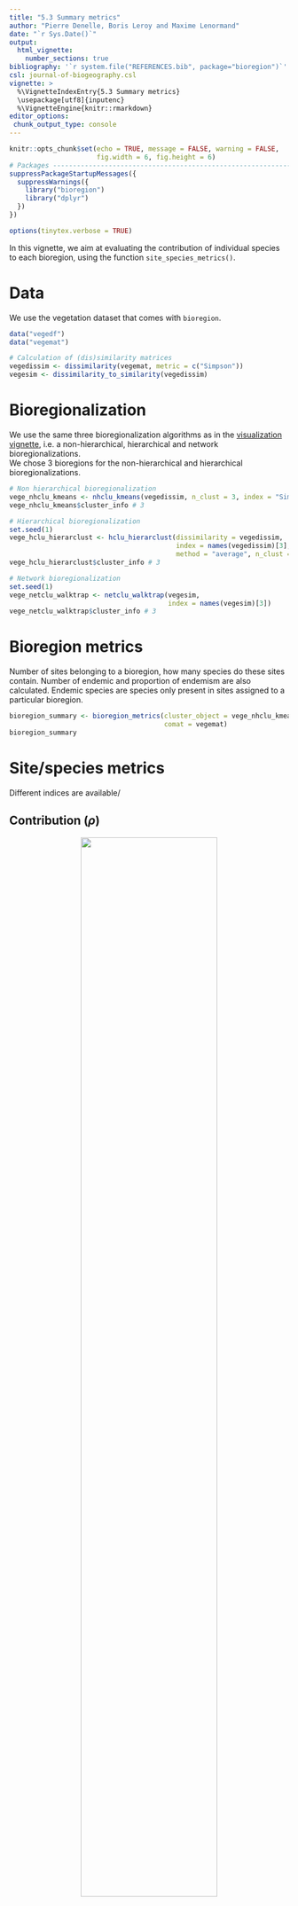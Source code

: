 ```yaml
---
title: "5.3 Summary metrics"
author: "Pierre Denelle, Boris Leroy and Maxime Lenormand"
date: "`r Sys.Date()`"
output: 
  html_vignette:
    number_sections: true
bibliography: '`r system.file("REFERENCES.bib", package="bioregion")`' 
csl: journal-of-biogeography.csl    
vignette: >
  %\VignetteIndexEntry{5.3 Summary metrics}
  \usepackage[utf8]{inputenc}
  %\VignetteEngine{knitr::rmarkdown}
editor_options: 
 chunk_output_type: console
---
```


```r
knitr::opts_chunk$set(echo = TRUE, message = FALSE, warning = FALSE,
                      fig.width = 6, fig.height = 6)
# Packages --------------------------------------------------------------------
suppressPackageStartupMessages({
  suppressWarnings({
    library("bioregion")
    library("dplyr")
  })
})

options(tinytex.verbose = TRUE)
```

In this vignette, we aim at evaluating the contribution of individual species
to each bioregion, using the function `site_species_metrics()`.

# Data  
We use the vegetation dataset that comes with `bioregion`.

```r
data("vegedf")
data("vegemat")

# Calculation of (dis)similarity matrices
vegedissim <- dissimilarity(vegemat, metric = c("Simpson"))
vegesim <- dissimilarity_to_similarity(vegedissim)
```

# Bioregionalization
We use the same three bioregionalization algorithms as in the
[visualization vignette](https://biorgeo.github.io/bioregion/articles/a5_visualization.html),
i.e. a non-hierarchical, hierarchical and network bioregionalizations.  
We chose 3 bioregions for the non-hierarchical and hierarchical
bioregionalizations.
<br>

```r
# Non hierarchical bioregionalization
vege_nhclu_kmeans <- nhclu_kmeans(vegedissim, n_clust = 3, index = "Simpson")
vege_nhclu_kmeans$cluster_info # 3

# Hierarchical bioregionalization
set.seed(1)
vege_hclu_hierarclust <- hclu_hierarclust(dissimilarity = vegedissim,
                                          index = names(vegedissim)[3],
                                          method = "average", n_clust = 3)
vege_hclu_hierarclust$cluster_info # 3

# Network bioregionalization
set.seed(1)
vege_netclu_walktrap <- netclu_walktrap(vegesim,
                                        index = names(vegesim)[3])
vege_netclu_walktrap$cluster_info # 3
```

# Bioregion metrics

Number of sites belonging to a bioregion, how many species do these sites
contain. Number of endemic and proportion of endemism are also calculated.
Endemic species are species only present in sites assigned to a particular
bioregion.

```r
bioregion_summary <- bioregion_metrics(cluster_object = vege_nhclu_kmeans,
                                       comat = vegemat)
bioregion_summary
```

# Site/species metrics

Different indices are available/

## Contribution ($\rho$)
<center>
<img align="bottom" width="70%" height="70%" src="../man/figures/zscore_scheme.svg">
</center> 

<br>

The contribution index $\rho$ is calculated for each species x bioregion combination, following [@Lenormand2019].
<br>
Its formula is the following:

$$\rho_{ij} = \frac{n_{ij} - \frac{n_i n_j}{n}}{\sqrt{\frac{n - n_j}{n-1} (1-\frac{n_j}{n}) \frac{n_i n_j}{n}}}$$
with $n$ the number of sites, $n_i$ the number of sites in which species $i$
is present, $n_j$ the number of sites belonging to the bioregion $j$, $n_ij$
the number of occurrences of species $i$ in sites belonging to the bioregion
$j$.

## Cz statistics

`Cz` metrics are derived from [@Guimera2005].
Their respective formula are:
$$C_i = 1 - \sum_{s=1}^{N_M}{{(\frac{k_is}{k_i}})^2}$$

where $k_{is}$ is the number of links of node (species or site) $i$
to nodes in bioregion $s$, and $k_i$ is the total degree of node
$i$. The participation coefficient of a node is therefore close to 1 if
its links are uniformly distributed among all the bioregions and 0 if all
its links are within its own bioregion.

And:
$$z_i = \frac{k_i - \overline{k_{si}}}{\sigma_{k_{si}}}$$

where $k_i$ is the number of links of node (species or site) $i$ to
other nodes in its bioregion $s_i$, $\overline{k_{si}}$ is the
average of $k$ over all the nodes in $s_i$, and
$\sigma_{k_{si}}$ is the standard deviation of $k$ in $s_i$.
The within-bioregion degree z-score measures how well-connected node $i$
is to other nodes in the bioregion.

## Running the site_species_metrics function
We can now run the function `site_species_metrics()`.
<br>

```r
contrib_kmeans <- site_species_metrics(vege_nhclu_kmeans, vegemat,
                                       indices = "rho")
contrib_hclu <- site_species_metrics(vege_hclu_hierarclust, vegemat,
                                     indices = "rho")
contrib_netclu <- site_species_metrics(vege_netclu_walktrap, vegemat,
                                       indices = "rho")

# Cz indices
clust_bip <- netclu_greedy(vegedf, bipartite = TRUE)
cz_netclu <- site_species_metrics(cluster_object = clust_bip,  comat = vegemat,
                                  bipartite_link = vegedf, indices = "Cz")
```

`site_species_metrics()` outputs `data.frame` with the contribution metrics available
at the species level.

# References
